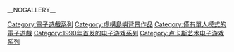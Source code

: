 {{cat main}}

{{DEFAULTSORT:Monkey Island}}
[[Category:電子遊戲系列|Category:電子遊戲系列]]
[[Category:虛構島嶼背景作品|Category:虛構島嶼背景作品]]
[[Category:僅有單人模式的電子遊戲|Category:僅有單人模式的電子遊戲]]
[[Category:1990年首发的电子游戏系列|Category:1990年首发的电子游戏系列]]
[[Category:卢卡斯艺术电子游戏系列|Category:卢卡斯艺术电子游戏系列]]

__NOGALLERY__